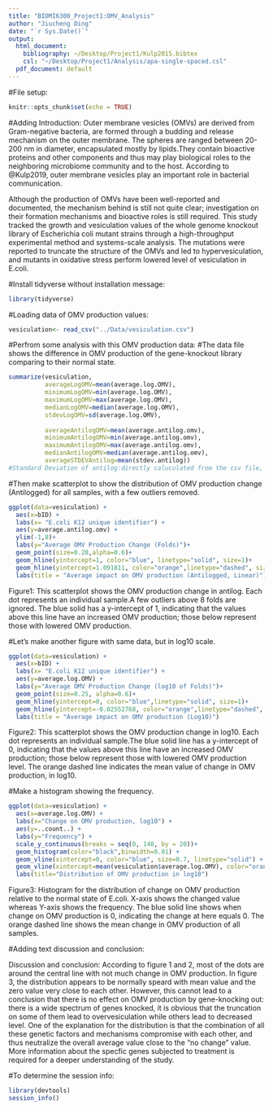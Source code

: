 ```yaml
---
title: "BIOMI6300_Project1:OMV_Analysis"
author: "Jiucheng Ding"
date: "`r Sys.Date()`"
output:
  html_document:
    bibliography: ~/Desktop/Project1/Kulp2015.bibtex
    csl: "~/Desktop/Project1/Analysis/apa-single-spaced.csl"
  pdf_document: default
---
```


#File setup:
```r
knitr::opts_chunk$set(echo = TRUE)
```



#Adding Introduction:
  Outer membrane vesicles (OMVs) are derived from Gram-negative bacteria, are formed through a budding and release mechanism on the outer membrane.  The spheres are ranged between 20-200 nm in diameter, encapsulated mostly by lipids.They contain bioactive proteins and other components and thus may play biological roles to the neighboring microbiome community and to the host. According to @Kulp2019, outer membrane vesicles play an important role in bacterial communication.

  Although the production of OMVs have been well-reported and documented, the mechanism behind is still not quite clear; investigation on their formation mechanisms and bioactive roles is still required. This study tracked the growth and vesiculation values of the whole genome knockout library of Escherichia coli mutant strains through a high-throughput experimental method and systems-scale analysis. The mutations were reported to truncate the structure of the OMVs and led to hypervesiculation, and mutants in oxidative stress perform lowered level of vesiculation in E.coli.
  
  
  
#Install tidyverse without installation message:
```r
library(tidyverse)
```

#Loading data of OMV production values:
```r
vesiculation<- read_csv("../Data/vesiculation.csv")
```
#Perfrom some analysis with this OMV production data:
#The data file shows the difference in OMV production of the gene-knockout library comparing to their normal state.
```r
summarize(vesiculation, 
          averageLogOMV=mean(average.log.OMV), 
          minimumLogOMV=min(average.log.OMV),
          maximumLogOMV=max(average.log.OMV),
          medianLogOMV=median(average.log.OMV),
          stdevLogOMV=sd(average.log.OMV),
          
          averageAntilogOMV=mean(average.antilog.omv),
          minimumAntilogOMV=min(average.antilog.omv),
          maximumAntilogOMV=max(average.antilog.omv),
          medianAntilogOMV=median(average.antilog.omv),
          averageSTDEVAntilog=mean(stdev.antilog))
#Standard Deviation of antilog:directly caluculated from the csv file, they have removed some outliers already.
```



#Then make scatterplot to show the distribution of OMV production change (Antilogged) for all samples, with a few outliers removed.
```r
ggplot(data=vesiculation) +
  aes(x=bID) + 
  labs(x= "E.coli K12 unique identifier") +
  aes(y=average.antilog.omv) +
  ylim(-1,8)+
  labs(y="Average OMV Production Change (Folds)")+
  geom_point(size=0.20,alpha=0.6)+
  geom_hline(yintercept=1, color="blue", linetype="solid", size=1)+
  geom_hline(yintercept=1.091811, color="orange",linetype="dashed", size=0.7)
  labs(title = "Average impact on OMV production (Antilogged, Linear)")
```
Figure1: This scatterplot shows the OMV production change in antilog. Each dot represents an individual sample.A few outliers above 8 folds are ignored. The blue solid has a y-intercept of 1, indicating that the values above this line have an increased OMV production; those below represent those with lowered OMV production.









#Let's make another figure with same data, but in log10 scale.
```r
ggplot(data=vesiculation) +
  aes(x=bID) + 
  labs(x= "E.coli K12 unique identifier") +
  aes(y=average.log.OMV) +
  labs(y="Average OMV Production Change (log10 of Folds)")+
  geom_point(size=0.25, alpha=0.6)+
  geom_hline(yintercept=0, color="blue",linetype="solid", size=1)+
  geom_hline(yintercept=-0.02552768, color="orange",linetype="dashed", size=0.7)+
  labs(title = "Average impact on OMV production (Log10)")
```
Figure2: This scatterplot shows the OMV production change in log10. Each dot represents an individual sample.The blue solid line has a y-intercept of 0, indicating that the values above this line have an increased OMV production; those below represent those with lowered OMV production level. The orange dashed line indicates the mean value of change in OMV production, in log10.






#Make a histogram showing the frequency.
```r
ggplot(data=vesiculation) +
  aes(x=average.log.OMV) +
  labs(x="Change on OMV production, log10") +
  aes(y=..count..) +
  labs(y="Frequency") +
  scale_y_continuous(breaks = seq(0, 140, by = 20))+
  geom_histogram(color="black",binwidth=0.01) +
  geom_vline(xintercept=0, color="blue", size=0.7, linetype="solid") +
  geom_vline(xintercept=mean(vesiculation$average.log.OMV), color="orange", size=0.7, linetype="dashed") +
  labs(title="Distribution of OMV production in log10")
```
Figure3: Histogram for the distribution of change on OMV production relative to the normal state of E.coli. X-axis shows the changed value whereas Y-axis shows the frequency. The blue solid line shows when change on OMV production is 0, indicating the change at here equals 0. The orange dashed line shows the mean change in OMV production of all samples.



#Adding text discussion and conclusion:

Discussion and conclusion:
  According to figure 1 and 2, most of the dots are around the central line with not much change in OMV production. In figure 3, the distribution appears to be normally speard with mean value and the zero value very close to each other. However, this cannot lead to a conclusion that there is no effect on OMV production by gene-knocking out: there is a wide spectrum of genes knocked, it is obvious that the truncation on some of them lead to overvesiculation while others lead to decreased level. One of the explanation for the distribution is that the combination of all these genetic factors and mechanisms compromise with each other, and thus neutralize the overall average value close to the "no change" value. More information about the specfic genes subjected to treatment is required for a deeper understanding of the study.




#To determine the session info:
```r
library(devtools)
session_info()
```
